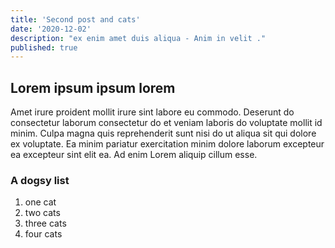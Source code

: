 ```yaml
---
title: 'Second post and cats'
date: '2020-12-02'
description: "ex enim amet duis aliqua - Anim in velit ."
published: true
---
```


## Lorem ipsum ipsum lorem

Amet irure proident mollit irure sint labore eu commodo. 
Deserunt do consectetur laborum consectetur do et veniam laboris do voluptate mollit id minim. Culpa magna quis reprehenderit sunt nisi do ut aliqua sit qui dolore ex voluptate. Ea minim pariatur exercitation minim dolore laborum excepteur ea excepteur sint elit ea. Ad enim Lorem aliquip cillum esse.

### A dogsy list
1.  one cat
2.  two cats
3.  three cats
4.  four cats
